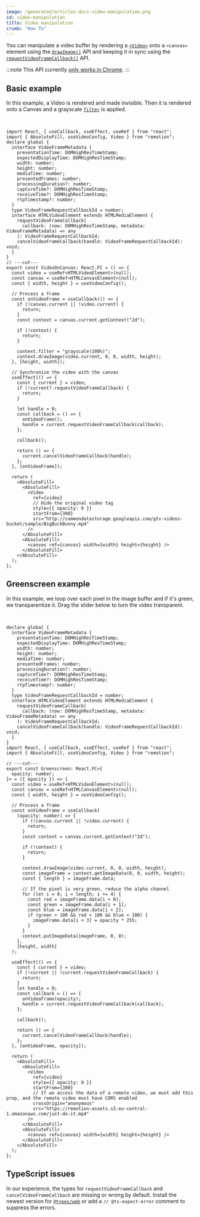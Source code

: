 ```yaml
---
image: /generated/articles-docs-video-manipulation.png
id: video-manipulation
title: Video manipulation
crumb: "How To"
---
```



You can manipulate a video buffer by rendering a [`<Video>`](/docs/video) onto a `<canvas>` element using the [`drawImage()`](https://developer.mozilla.org/en-US/docs/Web/API/CanvasRenderingContext2D/drawImage) API and keeping it in sync using the [`requestVideoFrameCallback()`](https://blog.tomayac.com/2020/05/15/the-requestvideoframecallback-api/) API.

:::note
This API currently [only works in Chrome](https://caniuse.com/mdn-api_htmlvideoelement_requestvideoframecallback).
:::

## Basic example

In this example, a Video is rendered and made invisible. Then it is rendered onto a Canvas and a grayscale [`filter`](https://developer.mozilla.org/en-US/docs/Web/API/CanvasRenderingContext2D/filter) is applied.

<VideoCanvasExamples type="base"/>
<br/>

```tsx twoslash
import React, { useCallback, useEffect, useRef } from "react";
import { AbsoluteFill, useVideoConfig, Video } from "remotion";
declare global {
  interface VideoFrameMetadata {
    presentationTime: DOMHighResTimeStamp;
    expectedDisplayTime: DOMHighResTimeStamp;
    width: number;
    height: number;
    mediaTime: number;
    presentedFrames: number;
    processingDuration?: number;
    captureTime?: DOMHighResTimeStamp;
    receiveTime?: DOMHighResTimeStamp;
    rtpTimestamp?: number;
  }
  type VideoFrameRequestCallbackId = number;
  interface HTMLVideoElement extends HTMLMediaElement {
    requestVideoFrameCallback(
      callback: (now: DOMHighResTimeStamp, metadata: VideoFrameMetadata) => any
    ): VideoFrameRequestCallbackId;
    cancelVideoFrameCallback(handle: VideoFrameRequestCallbackId): void;
  }
}
// ---cut---
export const VideoOnCanvas: React.FC = () => {
  const video = useRef<HTMLVideoElement>(null);
  const canvas = useRef<HTMLCanvasElement>(null);
  const { width, height } = useVideoConfig();

  // Process a frame
  const onVideoFrame = useCallback(() => {
    if (!canvas.current || !video.current) {
      return;
    }
    const context = canvas.current.getContext("2d");

    if (!context) {
      return;
    }

    context.filter = "grayscale(100%)";
    context.drawImage(video.current, 0, 0, width, height);
  }, [height, width]);

  // Synchronize the video with the canvas
  useEffect(() => {
    const { current } = video;
    if (!current?.requestVideoFrameCallback) {
      return;
    }

    let handle = 0;
    const callback = () => {
      onVideoFrame();
      handle = current.requestVideoFrameCallback(callback);
    };

    callback();

    return () => {
      current.cancelVideoFrameCallback(handle);
    };
  }, [onVideoFrame]);

  return (
    <AbsoluteFill>
      <AbsoluteFill>
        <Video
          ref={video}
          // Hide the original video tag
          style={{ opacity: 0 }}
          startFrom={300}
          src="http://commondatastorage.googleapis.com/gtv-videos-bucket/sample/BigBuckBunny.mp4"
        />
      </AbsoluteFill>
      <AbsoluteFill>
        <canvas ref={canvas} width={width} height={height} />
      </AbsoluteFill>
    </AbsoluteFill>
  );
};
```

## Greenscreen example

In this example, we loop over each pixel in the image buffer and if it's green, we transparentize it. Drag the slider below to turn the video transparent.

<VideoCanvasExamples type="greenscreen"/>
<br/>

```tsx twoslash
declare global {
  interface VideoFrameMetadata {
    presentationTime: DOMHighResTimeStamp;
    expectedDisplayTime: DOMHighResTimeStamp;
    width: number;
    height: number;
    mediaTime: number;
    presentedFrames: number;
    processingDuration?: number;
    captureTime?: DOMHighResTimeStamp;
    receiveTime?: DOMHighResTimeStamp;
    rtpTimestamp?: number;
  }
  type VideoFrameRequestCallbackId = number;
  interface HTMLVideoElement extends HTMLMediaElement {
    requestVideoFrameCallback(
      callback: (now: DOMHighResTimeStamp, metadata: VideoFrameMetadata) => any
    ): VideoFrameRequestCallbackId;
    cancelVideoFrameCallback(handle: VideoFrameRequestCallbackId): void;
  }
}
import React, { useCallback, useEffect, useRef } from "react";
import { AbsoluteFill, useVideoConfig, Video } from "remotion";

// ---cut---
export const Greenscreen: React.FC<{
  opacity: number;
}> = ({ opacity }) => {
  const video = useRef<HTMLVideoElement>(null);
  const canvas = useRef<HTMLCanvasElement>(null);
  const { width, height } = useVideoConfig();

  // Process a frame
  const onVideoFrame = useCallback(
    (opacity: number) => {
      if (!canvas.current || !video.current) {
        return;
      }
      const context = canvas.current.getContext("2d");

      if (!context) {
        return;
      }

      context.drawImage(video.current, 0, 0, width, height);
      const imageFrame = context.getImageData(0, 0, width, height);
      const { length } = imageFrame.data;

      // If the pixel is very green, reduce the alpha channel
      for (let i = 0; i < length; i += 4) {
        const red = imageFrame.data[i + 0];
        const green = imageFrame.data[i + 1];
        const blue = imageFrame.data[i + 2];
        if (green > 100 && red < 100 && blue < 100) {
          imageFrame.data[i + 3] = opacity * 255;
        }
      }
      context.putImageData(imageFrame, 0, 0);
    },
    [height, width]
  );

  useEffect(() => {
    const { current } = video;
    if (!current || !current.requestVideoFrameCallback) {
      return;
    }
    let handle = 0;
    const callback = () => {
      onVideoFrame(opacity);
      handle = current.requestVideoFrameCallback(callback);
    };

    callback();

    return () => {
      current.cancelVideoFrameCallback(handle);
    };
  }, [onVideoFrame, opacity]);

  return (
    <AbsoluteFill>
      <AbsoluteFill>
        <Video
          ref={video}
          style={{ opacity: 0 }}
          startFrom={300}
          // If we access the data of a remote video, we must add this prop, and the remote video must have CORS enabled
          crossOrigin="anonymous"
          src="https://remotion-assets.s3.eu-central-1.amazonaws.com/just-do-it.mp4"
        />
      </AbsoluteFill>
      <AbsoluteFill>
        <canvas ref={canvas} width={width} height={height} />
      </AbsoluteFill>
    </AbsoluteFill>
  );
};
```

## TypeScript issues

In our experience, the types for `requestVideoFrameCallback` and `cancelVideoFrameCallback` are missing or wrong by default. Install the newest version for [`@types/web`](https://www.npmjs.com/package/@types/web)
or add a `// @ts-expect-error` comment to suppress the errors.
